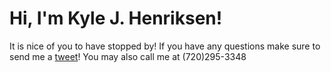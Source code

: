 # Hi, I'm Kyle J. Henriksen!

It is nice of you to have stopped by!
If you have any questions make sure to send me a [tweet](https://twitter.com/starbjornx)!
You may also call me at (720)295-3348
